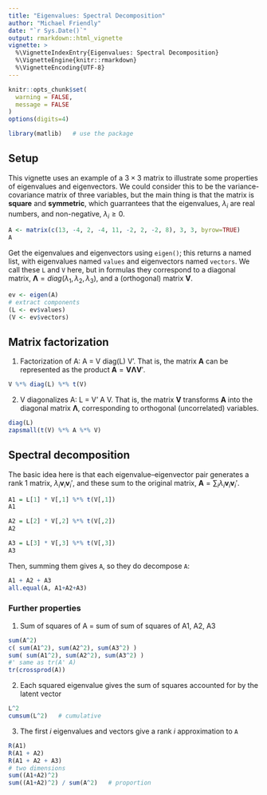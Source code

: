```yaml
---
title: "Eigenvalues: Spectral Decomposition"
author: "Michael Friendly"
date: "`r Sys.Date()`"
output: rmarkdown::html_vignette
vignette: >
  %\VignetteIndexEntry{Eigenvalues: Spectral Decomposition}
  %\VignetteEngine{knitr::rmarkdown}
  %\VignetteEncoding{UTF-8}
---
```


```r
knitr::opts_chunk$set(
  warning = FALSE,
  message = FALSE
)
options(digits=4)
```
```r
library(matlib)   # use the package
```

## Setup

This vignette uses an example of a $3 \times 3$ matrix to illustrate some properties of
eigenvalues and eigenvectors.  We could consider this to be the variance-covariance matrix of three variables,
but the main thing is that the matrix is **square** and **symmetric**, which guarrantees that the eigenvalues, $\lambda_i$ are
real numbers, and non-negative, $\lambda_i \ge 0$.

```r
A <- matrix(c(13, -4, 2, -4, 11, -2, 2, -2, 8), 3, 3, byrow=TRUE)
A
```


Get the eigenvalues and eigenvectors using `eigen()`;  this returns a named list, with eigenvalues named `values` and
eigenvectors named `vectors`. We call these `L` and `V` here, but in formulas they correspond to
a diagonal matrix, $\mathbf{\Lambda} = diag(\lambda_1, \lambda_2, \lambda_3)$, and a (orthogonal) matrix $\mathbf{V}$.
```r
ev <- eigen(A)
# extract components
(L <- ev$values)
(V <- ev$vectors)
```

## Matrix factorization

1.  Factorization of A: A = V diag(L) V'. That is, the matrix $\mathbf{A}$ can be represented as the product
$\mathbf{A}= \mathbf{V} \mathbf{\Lambda} \mathbf{V}'$.
```r
V %*% diag(L) %*% t(V)
```


2. V diagonalizes A: L = V' A V.  That is, the matrix $\mathbf{V}$ transforms $\mathbf{A}$ into the diagonal
matrix $\mathbf{\Lambda}$, corresponding to orthogonal (uncorrelated) variables.
```r
diag(L)
zapsmall(t(V) %*% A %*% V)
```

## Spectral decomposition

The basic idea here is that each eigenvalue--eigenvector pair generates a rank 1 matrix, $\lambda_i \mathbf{v}_i \mathbf{v}_i '$,
and these sum to the original matrix, $\mathbf{A} = \sum_i \lambda_i \mathbf{v}_i \mathbf{v}_i '$.

```r
A1 = L[1] * V[,1] %*% t(V[,1])
A1

A2 = L[2] * V[,2] %*% t(V[,2])
A2

A3 = L[3] * V[,3] %*% t(V[,3])
A3
```

Then, summing them gives `A`, so they do decompose `A`:

```r
A1 + A2 + A3
all.equal(A, A1+A2+A3)
```

### Further properties

1. Sum of squares of A = sum of sum of squares of A1, A2, A3
```r
sum(A^2)
c( sum(A1^2), sum(A2^2), sum(A3^2) )
sum( sum(A1^2), sum(A2^2), sum(A3^2) )
#' same as tr(A' A)
tr(crossprod(A))
```

2. Each squared eigenvalue gives the sum of squares accounted for by the latent vector
```r
L^2
cumsum(L^2)   # cumulative
```

3. The first $i$ eigenvalues and vectors give a rank $i$ approximation to `A`
```r
R(A1)
R(A1 + A2)
R(A1 + A2 + A3)
# two dimensions
sum((A1+A2)^2)
sum((A1+A2)^2) / sum(A^2)   # proportion
```


